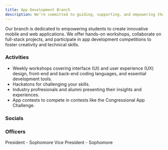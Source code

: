 ```yaml
---
title: App Development Branch
description: We’re committed to guiding, supporting, and empowering the next generation of app developers through hands-on projects and practical experience.
---
```



<Card title="Mission" icon="rocket"> 
    Our branch is dedicated to empowering students to create innovative mobile and web applications. We offer hands-on workshops, collaborate on full-stack projects, and participate in app development competitions to foster creativity and technical skills.
</Card>

### Activities

- Weekly workshops covering interface (UI) and user experience (UX) design, front-end and back-end coding languages, and essential development tools.
- Hackatons for challenging your skills.
- Industry profresionals and alumni presenting their insights and experiences.
- App contests to compete in contests like the Congressional App Challenge.


### Socials

<CardGrid>
    <LinkCard
        title="Discord"
        href="https://discord.gg/pQFdNDm7hS"
    />
</CardGrid>

### Officers

<CardGrid>
    <Card title="Yuhan/Amy Li">
        President - Sophomore
    </Card>
    <Card title="Anusha Naik">
        Vice President - Sophomore
    </Card>
</CardGrid>